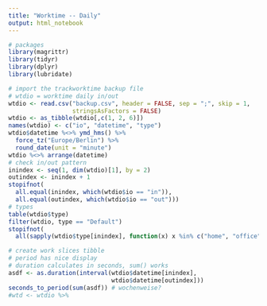 ```yaml
---
title: "Worktime -- Daily"
output: html_notebook
---
```



```r
# packages
library(magrittr)
library(tidyr)
library(dplyr)
library(lubridate)
```

```r
# import the trackworktime backup file
# wtdio = worktime daily in/out
wtdio <- read.csv("backup.csv", header = FALSE, sep = ";", skip = 1,
                  stringsAsFactors = FALSE)
wtdio <- as_tibble(wtdio[,c(1, 2, 6)])
names(wtdio) <- c("io", "datetime", "type")
wtdio$datetime %<>% ymd_hms() %>% 
  force_tz("Europe/Berlin") %>% 
  round_date(unit = "minute")
wtdio %<>% arrange(datetime)
# check in/out pattern
inindex <- seq(1, dim(wtdio)[1], by = 2)
outindex <- inindex + 1
stopifnot(
  all.equal(inindex, which(wtdio$io == "in")),
  all.equal(outindex, which(wtdio$io == "out")))
# types
table(wtdio$type)
filter(wtdio, type == "Default")
stopifnot(
  all(sapply(wtdio$type[inindex], function(x) x %in% c("home", "office", "travel"))))
```

```r
# create work slices tibble
# period has nice display 
# duration calculates in seconds, sum() works
asdf <- as.duration(interval(wtdio$datetime[inindex],
                             wtdio$datetime[outindex]))
seconds_to_period(sum(asdf)) # wochenweise?
#wtd <- wtdio %>%
```

